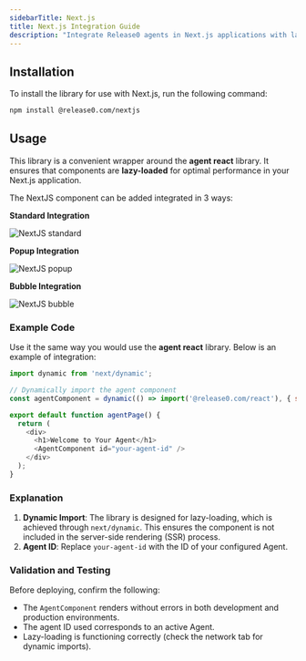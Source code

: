 ```yaml
---
sidebarTitle: Next.js
title: Next.js Integration Guide
description: "Integrate Release0 agents in Next.js applications with lazy-loaded components."
---
```


## Installation

To install the library for use with Next.js, run the following command:

```bash
npm install @release0.com/nextjs
```

## Usage

This library is a convenient wrapper around the **agent react** library. It ensures that components are **lazy-loaded** for optimal performance in your Next.js application.

The NextJS component can be added integrated in 3 ways:

**Standard Integration**

<Frame style={{ maxWidth: '400px' }}>
  <img src="/images/integrations/nextjs-standard.png" alt="NextJS standard" />
</Frame>

**Popup Integration**

<Frame style={{ maxWidth: '400px' }}>
  <img src="/images/integrations/nextjs-popup.png" alt="NextJS popup" />
</Frame>

**Bubble Integration**

<Frame style={{ maxWidth: '400px' }}>
  <img src="/images/integrations/nextjs-bubble.png" alt="NextJS bubble" />
</Frame>

### Example Code

Use it the same way you would use the **agent react** library. Below is an example of integration:

```javascript
import dynamic from 'next/dynamic';

// Dynamically import the agent component
const agentComponent = dynamic(() => import('@release0.com/react'), { ssr: false });

export default function agentPage() {
  return (
    <div>
      <h1>Welcome to Your Agent</h1>
      <AgentComponent id="your-agent-id" />
    </div>
  );
}
```

### Explanation

1. **Dynamic Import**: The library is designed for lazy-loading, which is achieved through `next/dynamic`. This ensures the component is not included in the server-side rendering (SSR) process.
2. **Agent ID**: Replace `your-agent-id` with the ID of your configured Agent.


### Validation and Testing

Before deploying, confirm the following:

- The `AgentComponent` renders without errors in both development and production environments.
- The agent ID used corresponds to an active Agent.
- Lazy-loading is functioning correctly (check the network tab for dynamic imports).
